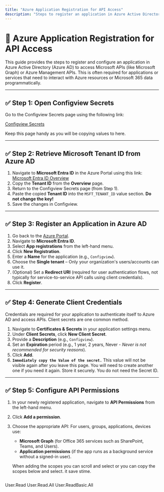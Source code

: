 ```yaml
---
title: "Azure Application Registration for API Access"
description: "Steps to register an application in Azure Active Directory for accessing APIs like Microsoft Graph and Azure Management."
---
```


# 🔧 Azure Application Registration for API Access

This guide provides the steps to register and configure an application in Azure Active Directory (Azure AD) to access Microsoft APIs (like Microsoft Graph) or Azure Management APIs. This is often required for applications or services that need to interact with Azure resources or Microsoft 365 data programmatically.

---

## ✅ Step 1: Open Configview Secrets

Go to the Configview Secrets page using the following link:

[Configview Secrets](https://configview-dashboard-frontend.vercel.app/admin/secret/)

Keep this page handy as you will be copying values to here.

---

## ✅ Step 2: Retrieve Microsoft Tenant ID from Azure AD

1. Navigate to **Microsoft Entra ID** in the Azure Portal using this link:
   [Microsoft Entra ID Overview](https://portal.azure.com/#view/Microsoft_AAD_IAM/ActiveDirectoryMenuBlade/~/Overview)
2. Copy the **Tenant ID** from the **Overview** page.
3. Return to the Configview Secrets page (from Step 1).
4. Paste the copied **Tenant ID** into the `MSFT_TENANT_ID` value section. **Do not change the key!**
5. Save the changes in Configview.

---

## ✅ Step 3: Register an Application in Azure AD

1. Go back to the [Azure Portal](https://portal.azure.com/).
2. Navigate to **Microsoft Entra ID**.
3. Select **App registrations** from the left-hand menu.
4. Click **New Registration**.
5. Enter a **Name** for the application (e.g., `Configview`).
6. Choose the **Single tenant** – Only your organization's users/accounts can use it.
7. (Optional) Set a **Redirect URI** (required for user authentication flows, not typically for service-to-service API calls using client credentials).
8. Click **Register**.

---

## ✅ Step 4: Generate Client Credentials

Credentials are required for your application to authenticate itself to Azure AD and access APIs. Client secrets are one common method.

1. Navigate to **Certificates & Secrets** in your application settings menu.
2. Under **Client Secrets**, click **New Client Secret**.
3. Provide a **Description** (e.g., `Configview`).
4. Set an **Expiration** period (e.g., 1 year, 2 years, Never - _Never is not recommended for security reasons_).
5. Click **Add**.
6. **`Immediately copy the Value of the secret.`** This value will not be visible again after you leave this page. You will need to create another one if you need it again. Store it securely. You do not need the Secret ID.

---

## ✅ Step 5: Configure API Permissions

1. In your newly registered application, navigate to **API Permissions** from the left-hand menu.
2. Click **Add a permission**.
3. Choose the appropriate API:
   For users, groups, applications, devices use:
   - **Microsoft Graph** (for Office 365 services such as SharePoint, Teams, and Users).
   - **Application permissions** (if the app runs as a background service without a signed-in user).

   When adding the scopes you can scroll and select or you can copy the scopes below and select. it save stime. 

   ```text
User.Read
User.Read.All
User.ReadBasic.All

```text
